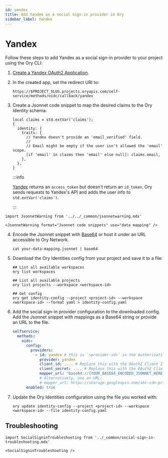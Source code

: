 ```yaml
---
id: yandex
title: Add Yandex as a social sign-in provider in Ory
sidebar_label: Yandex
---
```


# Yandex

Follow these steps to add Yandex as a social sign-in provider to your project using the Ory CLI:

1. [Create a Yandex OAuth2 Application](https://yandex.com/dev/id/doc/en/register-client).
2. In the created app, set the redirect URI to:

   ```shell
   https://$PROJECT_SLUG.projects.oryapis.com/self-service/methods/oidc/callback/yandex
   ```

3. Create a Jsonnet code snippet to map the desired claims to the Ory Identity schema.

   ```jsonnet
   local claims = std.extVar('claims');
   {
     identity: {
       traits: {
         // Yandex doesn't provide an 'email_verified' field.
         //
         // Email might be empty if the user isn't allowed the 'email' scope.
         [if 'email' in claims then 'email' else null]: claims.email,
       },
     },
   }
   ```

   :::info

   [Yandex](https://yandex.com/dev/id/doc/en/) returns an `access_token` but doesn't return an `id_token`. Ory sends requests to
   Yandex's API and adds the user info to `std.extVar('claims')`.

   :::

```mdx-code-block
import JsonnetWarning from '../../_common/jsonnetwarning.mdx'

<JsonnetWarning format="Jsonnet code snippets" use="data mapping" />
```

4. Encode the Jsonnet snippet with [Base64](https://www.base64encode.org/) or host it under an URL accessible to Ory Network.

   ```shell
   cat your-data-mapping.jsonnet | base64
   ```

5. Download the Ory Identities config from your project and save it to a file:

   ```shell
   ## List all available workspaces
   ory list workspaces

   ## List all available projects
   ory list projects --workspace <workspace-id>

   ## Get config
   ory get identity-config --project <project-id> --workspace <workspace-id> --format yaml > identity-config.yaml
   ```

6. Add the social sign-in provider configuration to the downloaded config. Add the Jsonnet snippet with mappings as a Base64
   string or provide an URL to the file.

   ```yaml
   selfservice:
     methods:
       oidc:
         config:
           providers:
             - id: yandex # this is `<provider-id>` in the Authorization callback URL. DO NOT CHANGE IT ONCE SET!
               provider: yandex
               client_id: .... # Replace this with the OAuth2 Client ID provided by Yandex app
               client_secret: .... # Replace this with the OAuth2 Client Secret provided by Yandex app
               mapper_url: "base64://{YOUR_BASE64_ENCODED_JSONNET_HERE}"
               # Alternatively, use an URL:
               # mapper_url: https://storage.googleapis.com/abc-cde-prd/9cac9717f007808bf17f22ce7f4295c739604b183f05ac4afb4
         enabled: true
   ```

7. Update the Ory Identities configuration using the file you worked with:

   ```shell
   ory update identity-config --project <project-id> --workspace <workspace-id> --file identity-config.yaml
   ```

## Troubleshooting

```mdx-code-block
import SocialSigninTroubleshooting from '../_common/social-sign-in-troubleshooting.mdx'

<SocialSigninTroubleshooting />
```
